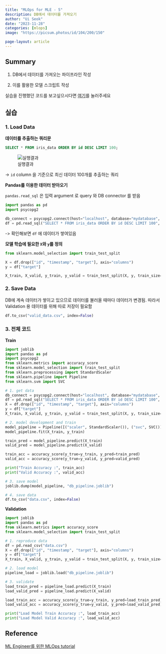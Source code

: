 ```yaml
---
title: "MLOps for MLE - 5"
description: DB에서 데이터를 가져오기
author: "Ui Seok"
date: "2023-11-28"
categories: [mlops]
image: "https://picsum.photos/id/104/200/150"

page-layout: article
---
```


## Summary

1. DB에서 데이터를 가져오는 파이프라인 작성

2. 이를 활용한 모델 스크립트 작성

::: {.callout-note}
실습을 진행했던 코드를 보고싶으시다면 [여기](https://github.com/Ui-Seok/mlops-tutorial)를 눌러주세요
:::


## 실습

### 1. Load Data

__데이터를 추출하는 쿼리문__

``` sql
SELECT * FROM iris_data ORDER BY id DESC LIMIT 100;

```

![실행결과](fig1.png)

-> `id` column 을 기준으로 최신 데이터 100개를 추출하는 쿼리

__Pandas를 이용한 데이터 받아오기__

`pandas.read_sql` 은 입력 argument 로 query 와 DB connector 를 받음

``` python
import pandas as pd
import psycopg2

db_connect = psycopg2.connect(host="localhost", database="mydatabase", user="myuser", password="mypassword")
df = pd.read_sql("SELECT * FROM iris_data ORDER BY id DESC LIMIT 100", db_connect)

```

-> 확인해보면 `df` 에 데이터가 쌓여있음

__모델 학습에 필요한 `X`와 `y`를 정의__

``` python
from sklearn.model_selection import train_test_split

X = df.drop(["id", "timestamp", "target"], axis="columns")
y = df["target"]

X_train, X_valid, y_train, y_valid = train_test_split(X, y, train_size=0.8, random_state=2022)

```

### 2. Save Data

DB에 계속 데이터가 쌓이고 있으므로 데이터를 불러올 때마다 데이터가 변경됨. 따라서 Validation 용 데이터를 위해 따로 저장이 필요함

``` python
df.to_csv("valid_data.csv", index=False)

```

### 3. 전체 코드

__Train__

``` python
import joblib
import pandas as pd
import psycopg2
from sklearn.metrics import accuracy_score
from sklearn.model_selection import train_test_split
from sklearn.preprocessing import StandardScaler
from sklearn.pipeline import Pipeline
from sklearn.svm import SVC

# 1. get data
db_connect = psycopg2.connect(host="localhost", database="mydatabase", user="myuser", password="mypassword")
df = pd.read_sql("SELECT * FROM iris_data ORDER BY id DESC LIMIT 100", db_connect)
X = df.drop(["id", "timestamp", "target"], axis="columns")
y = df["target"]
X_train, X_valid, y_train, y_valid = train_test_split(X, y, train_size=0.8, random_state=2022)

# 2. model development and train
model_pipeline = Pipeline([("scaler", StandardScaler()), ("svc", SVC())])
model_pipeline.fit(X_train, y_train)

train_pred = model_pipeline.predict(X_train)
valid_pred = model_pipeline.predict(X_valid)

train_acc = accuracy_score(y_true=y_train, y_pred=train_pred)
valid_acc = accuracy_score(y_true=y_valid, y_pred=valid_pred)

print("Train Accuracy :", train_acc)
print("Valid Accuracy :", valid_acc)

# 3. save model
joblib.dump(model_pipeline, "db_pipeline.joblib")

# 4. save data
df.to_csv("data.csv", index=False)

```

__Validation__

``` python
import joblib
import pandas as pd
from sklearn.metrics import accuracy_score
from sklearn.model_selection import train_test_split

# 1. reproduce data
df = pd.read_csv("data.csv")
X = df.drop(["id", "timestamp", "target"], axis="columns")
y = df["target"]
X_train, X_valid, y_train, y_valid = train_test_split(X, y, train_size=0.8, random_state=2022)

# 2. load model
pipeline_load = joblib.load("db_pipeline.joblib")

# 3. validate
load_train_pred = pipeline_load.predict(X_train)
load_valid_pred = pipeline_load.predict(X_valid)

load_train_acc = accuracy_score(y_true=y_train, y_pred=load_train_pred)
load_valid_acc = accuracy_score(y_true=y_valid, y_pred=load_valid_pred)

print("Load Model Train Accuracy :", load_train_acc)
print("Load Model Valid Accuracy :", load_valid_acc)

```

## Reference

[ML Engineer를 위한 MLOps tutorial](https://mlops-for-mle.github.io/tutorial/)